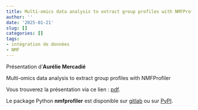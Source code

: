 ```yaml
---
title: Multi-omics data analysis to extract group profiles with NMFProfiler
author: ''
date: '2025-01-21'
slug: []
categories: []
tags: 
- intégration de données
- NMF 
---
```



Présentation d'**Aurélie Mercadié**

Multi-omics data analysis to extract group profiles with NMFProfiler

Vous trouverez la présentation via ce lien : [pdf](/diapos/Biopuces_2025_01_16.pdf).


Le package Python **nmfprofiler** est disponible sur [gitlab](https://forgemia.inra.fr/omics-integration/nmfprofiler) ou sur [PyPI](https://pypi.org/project/NMFProfiler/).

